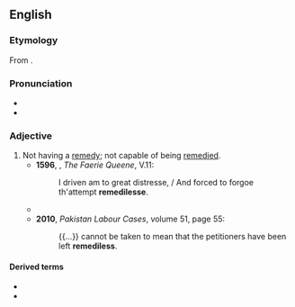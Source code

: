 ==English==

===Etymology===
From {{suffix|en|remedy|less}}.

===Pronunciation===
* {{IPA|en|/ˈɹɛmədilɪs/}}
* {{hyph|en|rem|e|di|less}}

===Adjective===
{{en-adj|-}}

# Not having a [[remedy]]; not capable of being [[remedy|remedied]]. {{defdate|from 16th c.}}
#* '''1596''', {{w|Edmund Spenser}}, ''The Faerie Queene'', V.11:
#*: I driven am to great distresse, / And forced to forgoe th'attempt '''remedilesse'''.
#* {{RQ:Florio Montaigne Essayes|chapter=12|book=II|passage=As for the rest, this disease is not so easily discovered, except it be altogether extreame and '''remedilesse'''; forasmuch as reason marcheth ever crooked, halting and broken-hipt; and with falshood as with truth; and therefore it is very hard to discover her mistaking and disorder.}}
#* '''2010''', ''Pakistan Labour Cases'', volume 51, page 55:
#*: {{...}} cannot be taken to mean that the petitioners have been left '''remediless'''.

====Derived terms====
* {{l|en|remedilessly}}
* {{l|en|remedilessness}}